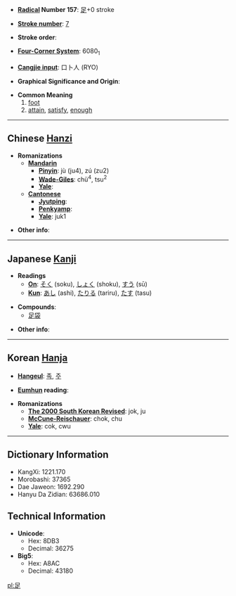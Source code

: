 * '''[[Wiktionary:Chinese radical index| Radical]] Number 157''': [[Wiktionary:Chinese radical index 足|足]]+0 stroke

* '''[[Wiktionary:Chinese total strokes index|Stroke number]]''': [[Wiktionary:Chinese total strokes index 7|7]]

* '''Stroke order''': 

* '''[[Wiktionary:Chinese four corner index|Four-Corner System]]''': 6080<sub>1</sub>

* '''[[Wiktionary:Chinese Cangjie index|Cangjie input]]''': 口卜人 (RYO)

* '''Graphical Significance and Origin''': 

* '''Common Meaning'''
*#[[foot]]
*# [[attain]], [[satisfy]], [[enough]]

----

== Chinese [[Hanzi]] ==

* '''Romanizations'''
** '''[[Mandarin]]'''
*** '''[[Pinyin]]''': jù (ju4), zú (zu2)
*** '''[[Wade-Giles]]''': chü<sup>4</sup>, tsu<sup>2</sup>
*** '''[[Yale]]''': 
** '''[[Cantonese]]'''
*** '''[[Jyutping]]''':
*** '''[[Penkyamp]]''': 
*** '''[[Yale]]''': juk1

* '''Other info''': 

----

== Japanese [[Kanji]] ==

* '''Readings'''
** '''[[On]]''': [[そく]] (soku), [[しょく]] (shoku), [[すう]] (sū)
** '''[[Kun]]''': [[あし]] (ashi), [[たりる]] (tariru), [[たす]] (tasu)

* '''Compounds''':
**[[足袋]]

* '''Other info''':  

----

== Korean [[Hanja]] ==

* '''[[Hangeul]]''': [[족]], [[주]]

* '''[[Eumhun]] reading''': 

* '''Romanizations'''
** '''[[The 2000 South Korean Revised Romanization|The 2000 South Korean Revised]]''': jok, ju
** '''[[McCune-Reischauer]]''': chok, chu
** '''[[Yale]]''': cok, cwu

----

== Dictionary Information ==

* KangXi: 1221.170
* Morobashi: 37365
* Dae Jaweon: 1692.290
* Hanyu Da Zidian: 63686.010

== Technical Information ==

* '''Unicode''':
** Hex: 8DB3
** Decimal: 36275
* '''Big5''':
** Hex: A8AC
** Decimal: 43180

[[pl:足]]